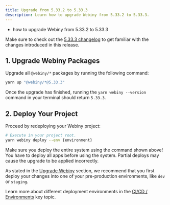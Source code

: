 ```yaml
---
title: Upgrade from 5.33.2 to 5.33.3
description: Learn how to upgrade Webiny from 5.33.2 to 5.33.3.
---
```



<Alert type="success" title="What you’ll learn">

- how to upgrade Webiny from 5.33.2 to 5.33.3

</Alert>

<Alert type="info">

Make sure to check out the [5.33.3 changelog](./changelog) to get familiar with the changes introduced in this release.

</Alert>

## 1. Upgrade Webiny Packages

Upgrade all `@webiny/*` packages by running the following command:

```bash
yarn up "@webiny/*@5.33.3"
```

Once the upgrade has finished, running the `yarn webiny --version` command in your terminal should return `5.33.3`.

## 2. Deploy Your Project

Proceed by redeploying your Webiny project:

```bash
# Execute in your project root.
yarn webiny deploy --env {environment}
```

<Alert type="warning">

Make sure you deploy the entire system using the command shown above! You have to deploy all apps before using the system. Partial deploys may cause the upgrade to be applied incorrectly.

</Alert>

<Alert type="warning">

As stated in the [Upgrade Webiny](../upgrade-webiny#pre-production-environments-first) section, we recommend that you first deploy your changes into one of your pre-production environments, like `dev` or `staging`.

</Alert>

<Alert type="info">

Learn more about different deployment environments in the [CI/CD / Environments](/docs/{version}/core-development-concepts/ci-cd/environments) key topic.

</Alert>
